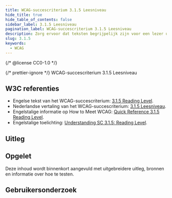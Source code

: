 ```yaml
---
title: WCAG-succescriterium 3.1.5 Leesniveau
hide_title: true
hide_table_of_contents: false
sidebar_label: 3.1.5 Leesniveau
pagination_label: WCAG-succescriterium 3.1.5 Leesniveau
description: Zorg ervoor dat teksten begrijpelijk zijn voor een lezer uit de tweede klas van het middelbaar onderwijs. Als de tekst moeilijker is, bied dan ook een eenvoudig leesbare versie van de tekst aan als alternatief.
slug: 3.1.5
keywords:
  - WCAG
---
```


{/* @license CC0-1.0 */}


{/* prettier-ignore */}
<WcagHeadingGroup level={1} conformanceLevel="Niveau AAA">WCAG-succescriterium 3.1.5 Leesniveau</WcagHeadingGroup>

## W3C referenties

- Engelse tekst van het WCAG-succescriterium: [<span lang="en">3.1.5 Reading Level</span>](https://www.w3.org/TR/WCAG22/#reading-level).
- Nederlandse vertaling van het WCAG-succescriterium: [3.1.5 Leesniveau](https://www.w3.org/Translations/WCAG22-nl/#leesniveau).
- Engelstalige informatie op <span lang="en">How to Meet WCAG</span>: [<span lang="en">Quick Reference 3.1.5 Reading Level</span>](https://www.w3.org/WAI/WCAG22/quickref/#reading-level).
- Engelstalige toelichting: [<span lang="en">Understanding SC 3.1.5: Reading Level</span>](https://www.w3.org/WAI/WCAG22/Understanding/reading-level.html).

## Uitleg

<Summary />

## Opgelet

Deze inhoud wordt binnenkort aangevuld met uitgebreidere uitleg, bronnen en informatie over hoe te testen.

## Gebruikersonderzoek

<CTAGebruikersonderzoek />

<WCAGFooterInfo />

